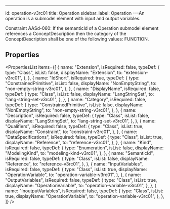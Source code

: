 ---

id: operation-v3rc01
title: Operation
sidebar_label: Operation
---An operation is a submodel element with input and output variables.

<p>
  Constraint AASd-060: If the semanticId of a Operation submodel element
  references a ConceptDescription then the category of the ConceptDescription
  shall be one of the following values: FUNCTION.
</p>


## Properties

<PropertiesList
  items={[
    {
      name: "Extension",
      isRequired: false,
      typeDef: {
        type: "Class",
        isList: false,
        displayName: "Extension",
        to: "extension-v3rc01",
      },
    },
    {
      name: "IdShort",
      isRequired: true,
      typeDef: {
        type: "ConstrainedPrimitive",
        isList: false,
        displayName: "NonEmptyString",
        to: "non-empty-string-v3rc01",
      },
    },
    {
      name: "DisplayName",
      isRequired: false,
      typeDef: {
        type: "Class",
        isList: false,
        displayName: "LangStringSet",
        to: "lang-string-set-v3rc01",
      },
    },
    {
      name: "Category",
      isRequired: false,
      typeDef: {
        type: "ConstrainedPrimitive",
        isList: false,
        displayName: "NonEmptyString",
        to: "non-empty-string-v3rc01",
      },
    },
    {
      name: "Description",
      isRequired: false,
      typeDef: {
        type: "Class",
        isList: false,
        displayName: "LangStringSet",
        to: "lang-string-set-v3rc01",
      },
    },
    {
      name: "Qualifiers",
      isRequired: false,
      typeDef: {
        type: "Class",
        isList: true,
        displayName: "Constraint",
        to: "constraint-v3rc01",
      },
    },
    {
      name: "DataSpecifications",
      isRequired: false,
      typeDef: {
        type: "Class",
        isList: true,
        displayName: "Reference",
        to: "reference-v3rc01",
      },
    },
    {
      name: "Kind",
      isRequired: false,
      typeDef: {
        type: "Enumeration",
        isList: false,
        displayName: "ModelingKind",
        to: "modeling-kind-v3rc01",
      },
    },
    {
      name: "SemanticId",
      isRequired: false,
      typeDef: {
        type: "Class",
        isList: false,
        displayName: "Reference",
        to: "reference-v3rc01",
      },
    },
    {
      name: "InputVariables",
      isRequired: false,
      typeDef: {
        type: "Class",
        isList: true,
        displayName: "OperationVariable",
        to: "operation-variable-v3rc01",
      },
    },
    {
      name: "OutputVariables",
      isRequired: false,
      typeDef: {
        type: "Class",
        isList: true,
        displayName: "OperationVariable",
        to: "operation-variable-v3rc01",
      },
    },
    {
      name: "InoutputVariables",
      isRequired: false,
      typeDef: {
        type: "Class",
        isList: true,
        displayName: "OperationVariable",
        to: "operation-variable-v3rc01",
      },
    },
  ]}
/>
